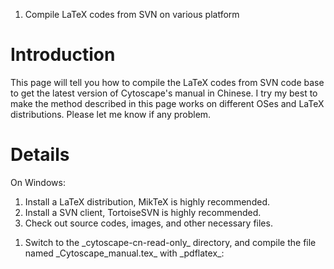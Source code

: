 #Compile LaTeX codes from SVN on various platform

= Introduction =

This page will tell you how to compile the LaTeX codes from SVN code base to get the latest version of Cytoscape's manual in Chinese. I try my best to make the method described in this page works on different OSes and LaTeX distributions. Please let me know if any problem.


= Details =

On Windows:
# Install a LaTeX distribution, MikTeX is highly recommended.
# Install a SVN client, TortoiseSVN is highly recommended.
# Check out source codes, images, and other necessary files.
{{{svn checkout http://cytoscape-cn.googlecode.com/svn/trunk/ cytoscape-cn-read-only
}}}
# Switch to the _cytoscape-cn-read-only_ directory, and compile the file named _Cytoscape_manual.tex_ with _pdflatex_:
{{{pdflatex Cytoscape_manual.tex}}}
